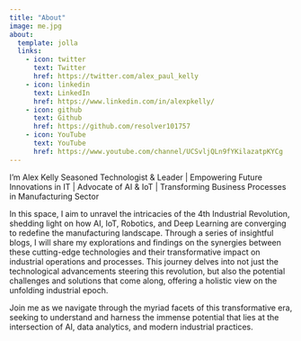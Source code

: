 ```yaml
---
title: "About"
image: me.jpg
about:
  template: jolla
  links:
    - icon: twitter
      text: Twitter
      href: https://twitter.com/alex_paul_kelly
    - icon: linkedin
      text: LinkedIn
      href: https://www.linkedin.com/in/alexpkelly/
    - icon: github
      text: Github
      href: https://github.com/resolver101757
    - icon: YouTube
      text: YouTube
      href: https://www.youtube.com/channel/UCSvljQLn9fYKilazatpKYCg
---
```


I'm Alex Kelly Seasoned Technologist & Leader | Empowering Future Innovations in IT | Advocate of AI & IoT | Transforming Business Processes in Manufacturing Sector

In this space, I aim to unravel the intricacies of the 4th Industrial Revolution, shedding light on how AI, IoT, Robotics, and Deep Learning are converging to redefine the manufacturing landscape. Through a series of insightful blogs, I will share my explorations and findings on the synergies between these cutting-edge technologies and their transformative impact on industrial operations and processes. This journey delves into not just the technological advancements steering this revolution, but also the potential challenges and solutions that come along, offering a holistic view on the unfolding industrial epoch.

Join me as we navigate through the myriad facets of this transformative era, seeking to understand and harness the immense potential that lies at the intersection of AI, data analytics, and modern industrial practices.